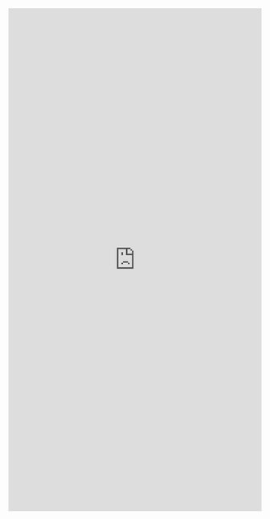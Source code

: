 <!---Lab5 Cell Growth-->

<iframe id="learnR" src="https://bser2.bse.vt.edu:3838/cell-growth/" style="border: 0px solid black; width: 100%; min-height: 1000px"></iframe>
